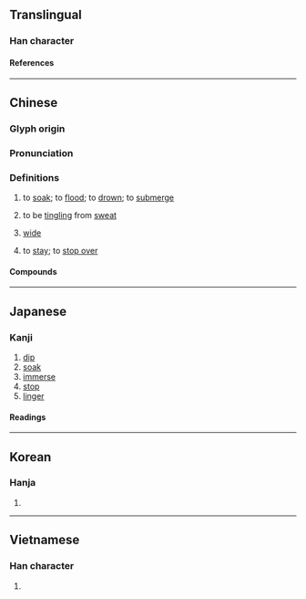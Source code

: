 {{character info}}
{{character info|0x2F90E}}
==Translingual==

===Han character===
{{Han char|rn=85|rad=水|as=08|sn=11|four=34116|canj=EKLU|ids=⿰氵奄}}

====References====
{{Han ref|kx=0632.170|dkj=17696|dj=1038.020|hdz=31644.010|uh=6DF9}}

----

==Chinese==
{{zh-forms}}

===Glyph origin===
{{Han etym}}

===Pronunciation===
{{zh-pron
|m=yān
|ma=Zh-yān.oga
|m-s=ngan1
|c=jim1
|h=pfs=yim
|md=
|mn=qz,tw,xm,zz:im/qz,xm,zz:iam
|mn_note=im - vernacular; iam - literary
|w=
|mc=y
|oc=y
|cat=v
}}

===Definitions===
{{zh-hanzi}}

# to [[soak]]; to [[flood]]; to [[drown]]; to [[submerge]]
# {{lb|zh|of skin}} to be [[tingle|tingling]] from [[sweat]]
# {{lb|zh|literary}} [[wide]]
# {{lb|zh|literary}} to [[stay]]; to [[stop over]]

====Compounds====
{{zh-der|淹沒|悶淹淹|淹沉|淹雅|淹潤|淹灌|淹滅|江淹才盡|故淹珠玉|江淹夢錦|淹識|淹貫|淹死|江淹夢筆|淹旬曠月|淹博|淹踐|淹殺|淹纏|淹通|淹滯|淹淹一息|淹留|淹煎|淹水|淹晷|淹恤|淹宿|涵淹|淹月}}

{{zh-cat|Intermediate}}

----

==Japanese==

===Kanji===
{{ja-kanji|grade=|rs=水08}}

# [[dip]]
# [[soak]]
# [[immerse]]
# [[stop]]
# [[linger]]

====Readings====
{{ja-readings
|on=えん, よう
|kun=ひたす, ひさしい, とどまる
}}

----

==Korean==

===Hanja===
{{ko-hanja|hangeul=[[엄]]|eumhun=|rv=eom|mr=ŏm|y=em}}

# {{rfdef|ko|sort=水08}}

----

==Vietnamese==

===Han character===
{{vi-readings|rs=水08|reading=[[yêm]], [[êm]], [[im]], [[ươm]]}}

# {{rfdef|vi|sort=水08}}